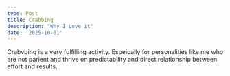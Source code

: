 ```yaml
---
type: Post
title: Crabbing
description: "Why I Love it"
date: '2025-10-01'
---
```


Crabvbing is a very fulfilling activity. Espeically for personalities like me who are  not parient and thrive on predictability and direct relationship between effort and results. 
